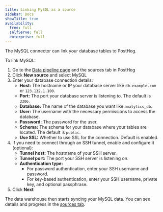 ```yaml
---
title: Linking MySQL as a source
sidebar: Docs
showTitle: true
availability:
  free: full
  selfServe: full
  enterprise: full
---
```


The MySQL connector can link your database tables to PostHog.

To link MySQL:

1. Go to the [Data pipeline page](https://us.posthog.com/pipeline/sources) and the sources tab in PostHog
2. Click **New source** and select MySQL
3. Enter your database connection details:
    - **Host:** The hostname or IP your database server like `db.example.com` or `123.132.1.100`.
    - **Port:** The port your database server is listening to. The default is `3306`.
    - **Database:** The name of the database you want like `analytics_db`.
    - **User:** The username with the necessary permissions to access the database.
    - **Password:** The password for the user.
    - **Schema:** The schema for your database where your tables are located. The default is `public`.
    - **Use SSL:** Whether to use SSL for the connection. Default is enabled.
4. If you need to connect through an SSH tunnel, enable and configure it (optional):
    - **Tunnel host:** The hostname of your SSH server.
    - **Tunnel port:** The port your SSH server is listening on.
    - **Authentication type:**
        - For password authentication, enter your SSH username and password.
        - For key-based authentication, enter your SSH username, private key, and optional passphrase.
5. Click **Next**

The data warehouse then starts syncing your MySQL data. You can see details and progress in the [sources tab](https://us.posthog.com/pipeline/sources).


<InboundIpAddresses />
